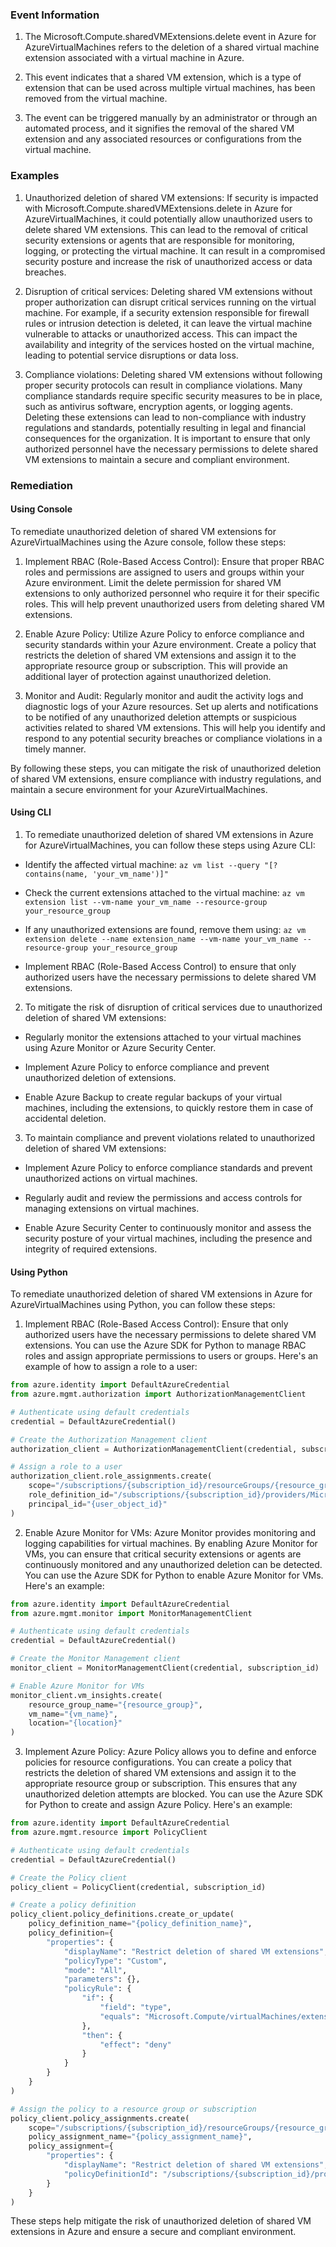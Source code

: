 
### Event Information

1. The Microsoft.Compute.sharedVMExtensions.delete event in Azure for AzureVirtualMachines refers to the deletion of a shared virtual machine extension associated with a virtual machine in Azure.

2. This event indicates that a shared VM extension, which is a type of extension that can be used across multiple virtual machines, has been removed from the virtual machine.

3. The event can be triggered manually by an administrator or through an automated process, and it signifies the removal of the shared VM extension and any associated resources or configurations from the virtual machine.


### Examples

1. Unauthorized deletion of shared VM extensions: If security is impacted with Microsoft.Compute.sharedVMExtensions.delete in Azure for AzureVirtualMachines, it could potentially allow unauthorized users to delete shared VM extensions. This can lead to the removal of critical security extensions or agents that are responsible for monitoring, logging, or protecting the virtual machine. It can result in a compromised security posture and increase the risk of unauthorized access or data breaches.

2. Disruption of critical services: Deleting shared VM extensions without proper authorization can disrupt critical services running on the virtual machine. For example, if a security extension responsible for firewall rules or intrusion detection is deleted, it can leave the virtual machine vulnerable to attacks or unauthorized access. This can impact the availability and integrity of the services hosted on the virtual machine, leading to potential service disruptions or data loss.

3. Compliance violations: Deleting shared VM extensions without following proper security protocols can result in compliance violations. Many compliance standards require specific security measures to be in place, such as antivirus software, encryption agents, or logging agents. Deleting these extensions can lead to non-compliance with industry regulations and standards, potentially resulting in legal and financial consequences for the organization. It is important to ensure that only authorized personnel have the necessary permissions to delete shared VM extensions to maintain a secure and compliant environment.

### Remediation

#### Using Console

To remediate unauthorized deletion of shared VM extensions for AzureVirtualMachines using the Azure console, follow these steps:

1. Implement RBAC (Role-Based Access Control): Ensure that proper RBAC roles and permissions are assigned to users and groups within your Azure environment. Limit the delete permission for shared VM extensions to only authorized personnel who require it for their specific roles. This will help prevent unauthorized users from deleting shared VM extensions.

2. Enable Azure Policy: Utilize Azure Policy to enforce compliance and security standards within your Azure environment. Create a policy that restricts the deletion of shared VM extensions and assign it to the appropriate resource group or subscription. This will provide an additional layer of protection against unauthorized deletion.

3. Monitor and Audit: Regularly monitor and audit the activity logs and diagnostic logs of your Azure resources. Set up alerts and notifications to be notified of any unauthorized deletion attempts or suspicious activities related to shared VM extensions. This will help you identify and respond to any potential security breaches or compliance violations in a timely manner.

By following these steps, you can mitigate the risk of unauthorized deletion of shared VM extensions, ensure compliance with industry regulations, and maintain a secure environment for your AzureVirtualMachines.

#### Using CLI

1. To remediate unauthorized deletion of shared VM extensions in Azure for AzureVirtualMachines, you can follow these steps using Azure CLI:

- Identify the affected virtual machine: `az vm list --query "[?contains(name, 'your_vm_name')]"`

- Check the current extensions attached to the virtual machine: `az vm extension list --vm-name your_vm_name --resource-group your_resource_group`

- If any unauthorized extensions are found, remove them using: `az vm extension delete --name extension_name --vm-name your_vm_name --resource-group your_resource_group`

- Implement RBAC (Role-Based Access Control) to ensure that only authorized users have the necessary permissions to delete shared VM extensions.

2. To mitigate the risk of disruption of critical services due to unauthorized deletion of shared VM extensions:

- Regularly monitor the extensions attached to your virtual machines using Azure Monitor or Azure Security Center.

- Implement Azure Policy to enforce compliance and prevent unauthorized deletion of extensions.

- Enable Azure Backup to create regular backups of your virtual machines, including the extensions, to quickly restore them in case of accidental deletion.

3. To maintain compliance and prevent violations related to unauthorized deletion of shared VM extensions:

- Implement Azure Policy to enforce compliance standards and prevent unauthorized actions on virtual machines.

- Regularly audit and review the permissions and access controls for managing extensions on virtual machines.

- Enable Azure Security Center to continuously monitor and assess the security posture of your virtual machines, including the presence and integrity of required extensions.

#### Using Python

To remediate unauthorized deletion of shared VM extensions in Azure for AzureVirtualMachines using Python, you can follow these steps:

1. Implement RBAC (Role-Based Access Control): Ensure that only authorized users have the necessary permissions to delete shared VM extensions. You can use the Azure SDK for Python to manage RBAC roles and assign appropriate permissions to users or groups. Here's an example of how to assign a role to a user:

```python
from azure.identity import DefaultAzureCredential
from azure.mgmt.authorization import AuthorizationManagementClient

# Authenticate using default credentials
credential = DefaultAzureCredential()

# Create the Authorization Management client
authorization_client = AuthorizationManagementClient(credential, subscription_id)

# Assign a role to a user
authorization_client.role_assignments.create(
    scope="/subscriptions/{subscription_id}/resourceGroups/{resource_group}/providers/Microsoft.Compute/virtualMachines/{vm_name}",
    role_definition_id="/subscriptions/{subscription_id}/providers/Microsoft.Authorization/roleDefinitions/{role_definition_id}",
    principal_id="{user_object_id}"
)
```

2. Enable Azure Monitor for VMs: Azure Monitor provides monitoring and logging capabilities for virtual machines. By enabling Azure Monitor for VMs, you can ensure that critical security extensions or agents are continuously monitored and any unauthorized deletion can be detected. You can use the Azure SDK for Python to enable Azure Monitor for VMs. Here's an example:

```python
from azure.identity import DefaultAzureCredential
from azure.mgmt.monitor import MonitorManagementClient

# Authenticate using default credentials
credential = DefaultAzureCredential()

# Create the Monitor Management client
monitor_client = MonitorManagementClient(credential, subscription_id)

# Enable Azure Monitor for VMs
monitor_client.vm_insights.create(
    resource_group_name="{resource_group}",
    vm_name="{vm_name}",
    location="{location}"
)
```

3. Implement Azure Policy: Azure Policy allows you to define and enforce policies for resource configurations. You can create a policy that restricts the deletion of shared VM extensions and assign it to the appropriate resource group or subscription. This ensures that any unauthorized deletion attempts are blocked. You can use the Azure SDK for Python to create and assign Azure Policy. Here's an example:

```python
from azure.identity import DefaultAzureCredential
from azure.mgmt.resource import PolicyClient

# Authenticate using default credentials
credential = DefaultAzureCredential()

# Create the Policy client
policy_client = PolicyClient(credential, subscription_id)

# Create a policy definition
policy_client.policy_definitions.create_or_update(
    policy_definition_name="{policy_definition_name}",
    policy_definition={
        "properties": {
            "displayName": "Restrict deletion of shared VM extensions",
            "policyType": "Custom",
            "mode": "All",
            "parameters": {},
            "policyRule": {
                "if": {
                    "field": "type",
                    "equals": "Microsoft.Compute/virtualMachines/extensions"
                },
                "then": {
                    "effect": "deny"
                }
            }
        }
    }
)

# Assign the policy to a resource group or subscription
policy_client.policy_assignments.create(
    scope="/subscriptions/{subscription_id}/resourceGroups/{resource_group}",
    policy_assignment_name="{policy_assignment_name}",
    policy_assignment={
        "properties": {
            "displayName": "Restrict deletion of shared VM extensions",
            "policyDefinitionId": "/subscriptions/{subscription_id}/providers/Microsoft.Authorization/policyDefinitions/{policy_definition_id}"
        }
    }
)
```

These steps help mitigate the risk of unauthorized deletion of shared VM extensions in Azure and ensure a secure and compliant environment.

